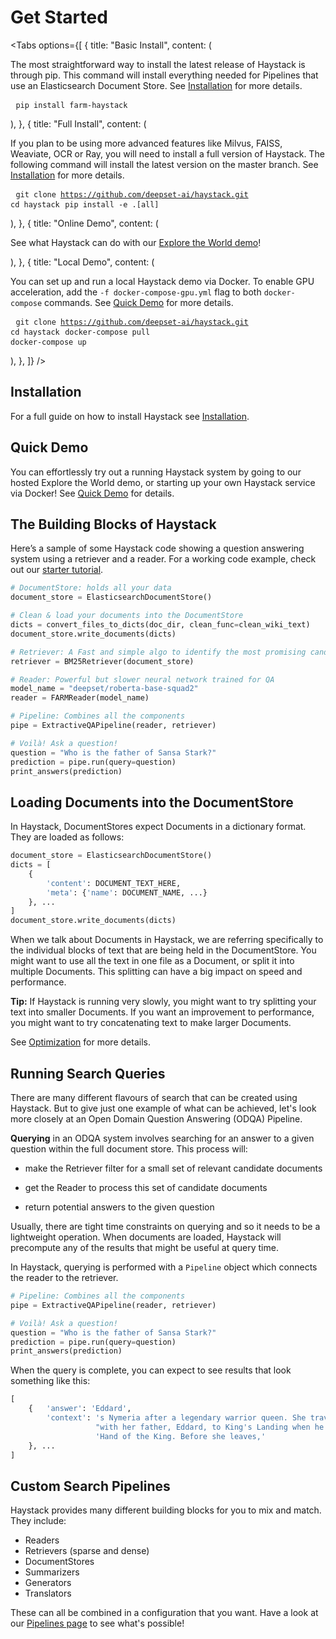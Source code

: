 # Get Started

<div style={{ marginBottom: "3rem" }} />

<Tabs
  options={[
    {
      title: "Basic Install",
      content: (
        <div>
          <p>
              The most straightforward way to install the latest release of Haystack is through pip.
              This command will install everything needed for Pipelines that use an Elasticsearch Document Store.
              See <a href="https://haystack.deepset.ai/overview/installation">Installation</a> for more details.
          </p>
          <pre>
            <code>pip install farm-haystack</code>
          </pre>
        </div>
      ),
    },
    {
      title: "Full Install",
      content: (
        <div>
          <p>
              If you plan to be using more advanced features like Milvus, FAISS, Weaviate, OCR or Ray, you will need to install a full version of Haystack.
              The following command will install the latest version on the master branch.
              See <a href="https://haystack.deepset.ai/overview/installation">Installation</a> for more details.
          </p>
          <pre>
            <code>git clone https://github.com/deepset-ai/haystack.git</code>
            <code>cd haystack</code>
            <code>pip install -e .[all]</code>
          </pre>
        </div>
      ),
    },
      {
      title: "Online Demo",
      content: (
        <div>
          <p>
              See what Haystack can do with our <a href="https://haystack-demo.deepset.ai/">Explore the World demo</a>!
          </p>
        </div>
      ),
    },
        {
      title: "Local Demo",
      content: (
        <div>
          <p>
            You can set up and run a local Haystack demo via Docker.
            To enable GPU acceleration, add the `-f docker-compose-gpu.yml` flag to both `docker-compose` commands.
            See <a href="https://haystack.deepset.ai/overview/quick-demo#local">Quick Demo</a> for more details.
          </p>
          <pre>
            <code>git clone https://github.com/deepset-ai/haystack.git</code>
            <code>cd haystack</code>
            <code>docker-compose pull</code>
            <code>docker-compose up</code>
            </pre>
        </div>
      ),
    },
  ]}
/>

## Installation

For a full guide on how to install Haystack see [Installation](/overview/installation).

## Quick Demo

You can effortlessly try out a running Haystack system by going to our hosted Explore the World demo,
or starting up your own Haystack service via Docker!
See [Quick Demo](/overview/quick-demo) for details.

## The Building Blocks of Haystack

Here’s a sample of some Haystack code showing a question answering system using a retriever and a reader.
For a working code example, check out our [starter tutorial](/tutorials/first-qa-system).

```python
# DocumentStore: holds all your data
document_store = ElasticsearchDocumentStore()

# Clean & load your documents into the DocumentStore
dicts = convert_files_to_dicts(doc_dir, clean_func=clean_wiki_text)
document_store.write_documents(dicts)

# Retriever: A Fast and simple algo to identify the most promising candidate documents
retriever = BM25Retriever(document_store)

# Reader: Powerful but slower neural network trained for QA
model_name = "deepset/roberta-base-squad2"
reader = FARMReader(model_name)

# Pipeline: Combines all the components
pipe = ExtractiveQAPipeline(reader, retriever)

# Voilà! Ask a question!
question = "Who is the father of Sansa Stark?"
prediction = pipe.run(query=question)
print_answers(prediction)
```

<div style={{ marginBottom: "3rem" }} />

## Loading Documents into the DocumentStore

In Haystack, DocumentStores expect Documents in a dictionary format. They are loaded as follows:

```python
document_store = ElasticsearchDocumentStore()
dicts = [
    {
        'content': DOCUMENT_TEXT_HERE,
        'meta': {'name': DOCUMENT_NAME, ...}
    }, ...
]
document_store.write_documents(dicts)
```

When we talk about Documents in Haystack, we are referring specifically to the individual blocks of text that are being held in the DocumentStore.
You might want to use all the text in one file as a Document, or split it into multiple Documents.
This splitting can have a big impact on speed and performance.
<div className="max-w-xl bg-yellow-light-theme border-l-8 border-yellow-dark-theme p-6 my-4 rounded-md dark:bg-yellow-900">
  
  <b>Tip:</b> If Haystack is running very slowly,
  you might want to try splitting your text into smaller Documents. If you want
  an improvement to performance, you might want to try concatenating text to
  make larger Documents. 
  
  See <a href="https://haystack.deepset.ai/guides/optimization">Optimization</a> for more details.

</div>

<div style={{ marginBottom: "3rem" }} />

## Running Search Queries

There are many different flavours of search that can be created using Haystack.
But to give just one example of what can be achieved, let's look more closely at
an Open Domain Question Answering (ODQA) Pipeline.

**Querying** in an ODQA system involves searching for an answer to a given question within the full document store.
This process will:

- make the Retriever filter for a small set of relevant candidate documents

- get the Reader to process this set of candidate documents

- return potential answers to the given question

Usually, there are tight time constraints on querying and so it needs to be a lightweight operation.
When documents are loaded, Haystack will precompute any of the results that might be useful at query time.

In Haystack, querying is performed with a `Pipeline` object which connects the reader to the retriever.

```python
# Pipeline: Combines all the components
pipe = ExtractiveQAPipeline(reader, retriever)

# Voilà! Ask a question!
question = "Who is the father of Sansa Stark?"
prediction = pipe.run(query=question)
print_answers(prediction)
```

When the query is complete, you can expect to see results that look something like this:

```python
[
    {   'answer': 'Eddard',
        'context': 's Nymeria after a legendary warrior queen. She travels '
                   "with her father, Eddard, to King's Landing when he is made "
                   'Hand of the King. Before she leaves,'
    }, ...
]
```

<div style={{ marginBottom: "3rem" }} />

## Custom Search Pipelines

Haystack provides many different building blocks for you to mix and match.
They include:

- Readers
- Retrievers (sparse and dense)
- DocumentStores
- Summarizers
- Generators
- Translators

These can all be combined in a configuration that you want.
Have a look at our [Pipelines page](/components/pipelines) to see what's possible!

